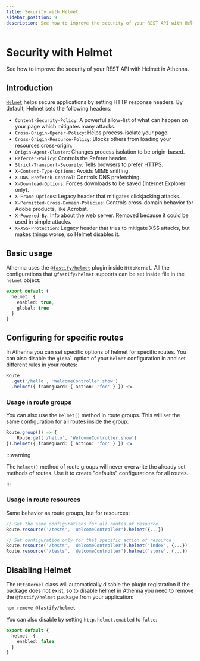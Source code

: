 ```yaml
---
title: Security with Helmet
sidebar_position: 9
description: See how to improve the security of your REST API with Helmet in Athenna.
---
```



# Security with Helmet

See how to improve the security of your REST API with Helmet in Athenna.

## Introduction

[`Helmet`](https://www.npmjs.com/package/helmet) helps secure 
applications by setting HTTP response headers. By default, 
Helmet sets the following headers:

- `Content-Security-Policy`: A powerful allow-list of what can 
happen on your page which mitigates many attacks.
- `Cross-Origin-Opener-Policy`: Helps process-isolate your 
page.
- `Cross-Origin-Resource-Policy`: Blocks others from loading 
your resources cross-origin.
- `Origin-Agent-Cluster`: Changes process isolation to be 
origin-based.
- `Referrer-Policy`: Controls the Referer header.
- `Strict-Transport-Security`: Tells browsers to prefer 
HTTPS.
- `X-Content-Type-Options`: Avoids MIME sniffing.
- `X-DNS-Prefetch-Control`: Controls DNS prefetching.
- `X-Download-Options`: Forces downloads to be saved 
(Internet Explorer only).
- `X-Frame-Options`: Legacy header that mitigates clickjacking 
attacks.
- `X-Permitted-Cross-Domain-Policies`: Controls cross-domain 
behavior for Adobe products, like Acrobat.
- `X-Powered-By`: Info about the web server. Removed because 
it could be used in simple attacks.
- `X-XSS-Protection`: Legacy header that tries to mitigate XSS 
attacks, but makes things worse, so Helmet disables it.

## Basic usage

Athenna uses the [`@fastify/helmet`](https://github.com/fastify/helmet) 
plugin inside `HttpKernel`. All the configurations that 
`@fastify/helmet` supports can be set inside <Path father="config" child="http.ts" />
file in the `helmet` object:

```typescript
export default {
  helmet: {
    enabled: true,
    global: true
  }
}
```

## Configuring for specific routes

In Athenna you can set specific options of helmet 
for specific routes. You can also disable the `global` 
option of your `helmet` configuration in  <Path father="config" child="http.ts" />
and set different rules in your routes:

```typescript title="Path.route('http.ts')"
Route
  .get('/hello', 'WelcomeController.show')
  .helmet({ frameguard: { action: 'foo' } }) 👈
```

### Usage in route groups

You can also use the `helmet()` method in route groups. 
This will set the same configuration for all routes inside 
the group:

```typescript title="Path.route('http.ts')"
Route.group(() => {
    Route.get('/hello', 'WelcomeController.show')
}).helmet({ frameguard: { action: 'foo' } }) 👈
```

:::warning

The `helmet()` method of route groups will never 
overwrite the already set methods of routes. Use it 
to create "defaults" configurations for all routes.

:::

### Usage in route resources

Same behavior as route groups, but for resources:

```typescript title="Path.route('http.ts')"
// Set the same configurations for all routes of resource
Route.resource('/tests', 'WelcomeController').helmet({...})

// Set configuration only for that specific action of resource
Route.resource('/tests', 'WelcomeController').helmet('index', {...})
Route.resource('/tests', 'WelcomeController').helmet('store', {...})
```

## Disabling Helmet

The `HttpKernel` class will automatically disable the
plugin registration if the package does not exist, so
to disable helmet in Athenna you need to
remove the `@fastify/helmet` package from your
application:

```bash
npm remove @fastify/helmet
```

You can also disable by setting `http.helmet.enabled` to `false`:

```typescript title="Path.config('http.ts')"
export default {
  helmet: {
    enabled: false
  }
}
```
